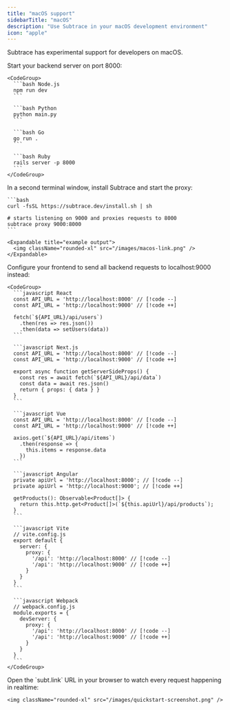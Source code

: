 ```yaml
---
title: "macOS support"
sidebarTitle: "macOS"
description: "Use Subtrace in your macOS development environment"
icon: "apple"
---
```


Subtrace has experimental support for developers on macOS.

<Steps>
  <Step title="Start backend">
    Start your backend server on port 8000:

    <CodeGroup>
      ```bash Node.js
      npm run dev
      ```

      ```bash Python
      python main.py
      ```

      ```bash Go
      go run .
      ```

      ```bash Ruby
      rails server -p 8000
      ```
    </CodeGroup>
  </Step>

  <Step title="Start Subtrace">
    In a second terminal window, install Subtrace and start the proxy:

    ```bash
    curl -fsSL https://subtrace.dev/install.sh | sh

    # starts listening on 9000 and proxies requests to 8000
    subtrace proxy 9000:8000
    ```

    <Expandable title="example output">
      <img className="rounded-xl" src="/images/macos-link.png" />
    </Expandable>
  </Step>

  <Step title="Update frontend">
    Configure your frontend to send all backend requests to localhost:9000 instead:

    <CodeGroup>
      ```javascript React
      const API_URL = 'http://localhost:8000' // [!code --]
      const API_URL = 'http://localhost:9000' // [!code ++]
      
      fetch(`${API_URL}/api/users`)
        .then(res => res.json())
        .then(data => setUsers(data))
      ```

      ```javascript Next.js
      const API_URL = 'http://localhost:8000' // [!code --]
      const API_URL = 'http://localhost:9000' // [!code ++]
      
      export async function getServerSideProps() {
        const res = await fetch(`${API_URL}/api/data`)
        const data = await res.json()
        return { props: { data } }
      }
      ```

      ```javascript Vue
      const API_URL = 'http://localhost:8000' // [!code --]
      const API_URL = 'http://localhost:9000' // [!code ++]
      
      axios.get(`${API_URL}/api/items`)
        .then(response => {
          this.items = response.data
        })
      ```

      ```javascript Angular
      private apiUrl = 'http://localhost:8000'; // [!code --]
      private apiUrl = 'http://localhost:9000'; // [!code ++]
      
      getProducts(): Observable<Product[]> {
        return this.http.get<Product[]>(`${this.apiUrl}/api/products`);
      }
      ```

      ```javascript Vite
      // vite.config.js
      export default {
        server: {
          proxy: {
            '/api': 'http://localhost:8000' // [!code --]
            '/api': 'http://localhost:9000' // [!code ++]
          }
        }
      }
      ```

      ```javascript Webpack
      // webpack.config.js
      module.exports = {
        devServer: {
          proxy: {
            '/api': 'http://localhost:8000' // [!code --]
            '/api': 'http://localhost:9000' // [!code ++]
          }
        }
      }
      ```
    </CodeGroup>
  </Step>

  <Step title="See requests">
    Open the `subt.link` URL in your browser to watch every request happening
    in realtime:

    <img className="rounded-xl" src="/images/quickstart-screenshot.png" />
  </Step>
</Steps>
